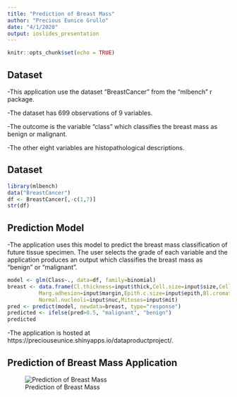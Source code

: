```yaml
---
title: "Prediction of Breast Mass"
author: "Precious Eunice Grullo"
date: "4/1/2020"
output: ioslides_presentation
---
```


```r
knitr::opts_chunk$set(echo = TRUE)
```

## Dataset
-This application use the dataset "BreastCancer" from the "mlbench" r package.  

-The dataset has 699 observations of 9 variables.  

-The outcome is the variable "class" which classifies the breast mass as benign or malignant.  

-The other eight variables are histopathological descriptions.  

## Dataset

```r
library(mlbench)
data("BreastCancer")
df <- BreastCancer[,-c(1,7)]
str(df)
```

## Prediction Model
-The application uses this model to predict the breast mass classification of future tissue specimen.  The user selects the grade of each variable and the application produces an output which classifies the breast mass as "benign" or "malignant".
```r
model <- glm(Class~., data=df, family=binomial)
breast <- data.frame(Cl.thickness=input$thick,Cell.size=input$size,Cell.shape=input$shape,
          Marg.adhesion=input$margin,Epith.c.size=input$epith,Bl.cromatin=input$chr,
          Normal.nucleoli=input$nuc,Mitoses=input$mit)
pred <- predict(model, newdata=breast, type="response")
predicted <- ifelse(pred>0.5, "malignant", "benign")
predicted
```
-The application is hosted at https://preciouseunice.shinyapps.io/dataproductproject/.

## Prediction of Breast Mass Application
![Prediction of Breast Mass](Prediction App.png)

